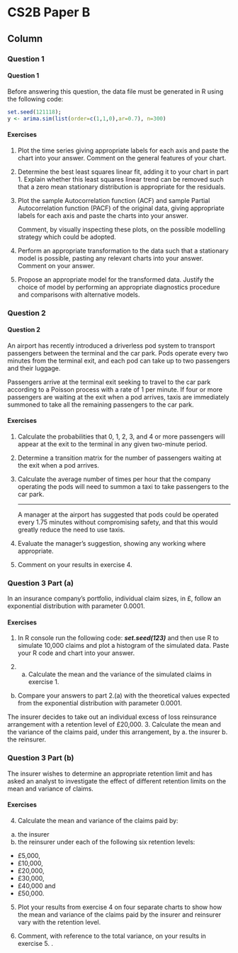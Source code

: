 CS2B Paper B {data-navmenu="R for Risk Modelling and Survival Analysis"}
==============================================================

Column {.tabset}
--------------------------------



### Question 1
<h4> Question 1</h4>

Before answering this question, the data file must be generated in R using the 
following code: 
```r
set.seed(121118); 
y <- arima.sim(list(order=c(1,1,0),ar=0.7), n=300)
```


#### Exercises
1. Plot the time series giving appropriate labels for each axis and paste 
the chart into your answer. Comment on the general features of your chart. 
2. Determine the best least squares linear fit, adding it to your chart in 
part 1. Explain whether this least squares linear trend can be removed such 
that a zero mean stationary distribution is appropriate for the residuals.

3. Plot the sample Autocorrelation function (ACF) and sample Partial 
Autocorrelation function (PACF) of the original data, giving 
appropriate labels for each axis and paste the charts into your answer.
<p>
Comment, by visually inspecting these plots, on the possible modelling 
strategy which could be adopted. 
<p>
4. Perform an appropriate transformation to the data such that a stationary 
model is possible, pasting any relevant charts into your answer. Comment on your answer. 
5. Propose an appropriate model for the transformed data. Justify the choice of model by performing an appropriate 
diagnostics procedure and comparisons with alternative models. 

### Question 2


<h4> Question 2</h4>

An airport has recently introduced a driverless pod system to transport passengers 
between the terminal and the car park. Pods operate every two minutes from 
the terminal exit, and each pod can take up to two passengers and their luggage. 

<p>
Passengers arrive at the terminal exit seeking to travel to the car park according to a 
Poisson process with a rate of 1 per minute.
If four or more passengers are waiting at the exit when a pod arrives, taxis are 
immediately summoned to take all the remaining passengers to the car park.

#### Exercises

1. Calculate the probabilities that 0, 1, 2, 3, and 4 or more passengers will appear 
at the exit to the terminal in any given two-minute period. 
2. Determine a transition matrix for the number of passengers waiting at the exit 
when a pod arrives. 
3. Calculate the average number of times per hour that the company operating the 
pods will need to summon a taxi to take passengers to the car park. 
<p>
----
A manager at the airport has suggested that pods could be operated every 1.75 minutes without compromising safety, and that this would greatly reduce the 
need to use taxis.
<p>
4. Evaluate the manager’s suggestion, showing any working where appropriate.

5.  Comment on your results in exercise  4. 

### Question 3 Part (a)

In an insurance company’s portfolio, individual claim sizes, in £, follow an 
exponential distribution with parameter 0.0001.

#### Exercises
1. In R console run the following code: ***set.seed(123)*** and then use R to simulate 10,000 claims and plot a histogram of the simulated data. Paste your 
R code and chart into your answer. 

2. (a) Calculate the mean and the variance of the simulated claims in exercise 1.
(b) Compare your answers to part 2.(a) with the theoretical values 
expected from the exponential distribution with parameter 0.0001.
<p>

The insurer decides to take out an individual excess of loss reinsurance arrangement with a retention level of £20,000.
3. Calculate the mean and the variance of the claims paid, under this 
arrangement, by
a. the insurer
b. the reinsurer.

### Question 3 Part (b)

The insurer wishes to determine an appropriate retention limit and has asked an analyst to investigate the effect of different retention limits on the mean and variance 
of claims.

#### Exercises

4. Calculate the mean and variance of the claims paid by:
 a. the insurer
 b. the reinsurer under each of the following six retention levels:
* £5,000, 
* £10,000, 
* £20,000, 
* £30,000, 
* £40,000 and 
* £50,000.  

5.  Plot your results from exercise 4 on four separate charts to show how the mean and variance of the claims paid by the insurer and reinsurer vary with the 
retention level. 

6. Comment, with reference to the total variance, on your results in exercise 5. . 
